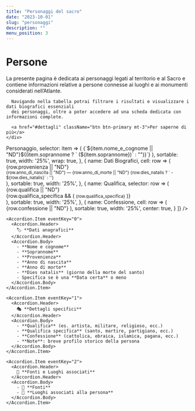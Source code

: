 ```yaml
---
title: "Personaggi del sacro"
date: "2023-10-01"
slug: "personaggi"
description: ""
menu_position: 3
---
```



# Persone

<Row className="my-4">
  <Col md={12}>
    <div className="bg-light p-4 rounded shadow-sm text-center">
      La presente pagina è dedicata ai personaggi legati al territorio e al Sacro e contiene informazioni
      relative a persone connesse ai luoghi e ai monumenti considerati nell’Atlante.

      Navigando nella tabella potrai filtrare i risultati e visualizzare i dati biografici essenziali 
      dei personaggi, oltre a poter accedere ad una scheda dedicata con informazioni complete.

      <a href="#dettagli" className="btn btn-primary mt-3">Per saperne di più</a>
    </div>
  </Col>
</Row>


<Row className="my-4">
  <Col md={12}>
    <DataTb
      source={{
        directus: {
          table: "persona",
          queryString: "*.*.*&limit=-1",
        }
      }}
      striped={true}
      highlightOnHover
      pointerOnHover
      className="data-table shadow-sm rounded"
      customStyles={{
        headCells: {
          style: {
            backgroundColor: '#6c757d',
            color: 'white',
            fontWeight: 'bold',
            fontSize: '1rem',
          },
        },
        cells: {
          style: {
            padding: '12px 15px',
          },
        },
      }}
      paginationPerPage={10}
      defaultSortField="nome_e_cognome"
      defaultSortAsc
      columns={[
        {
          name: <span className="text-white">Personaggio</span>,
          selector: item => (
            <Link 
              to={`/personaggio/?tb=persona&id=${item.id}`}
              className="text-primary fw-bold"
            >
              {`${item.nome_e_cognome || "ND"}${(item.soprannome ? ` (${item.soprannome})` : "")}`}
            </Link>
          ),
          sortable: true,
          width: '25%',
          wrap: true,
        },
        {
          name: <span className="text-white">Dati Biografici</span>,
          cell: row => (
            <div className={row.data_certa ? "" : "text-danger"}>
              <div>{row.provenienza || "ND"}</div>
              <small className="text-muted">
                {row.anno_di_nascita || "ND"} — {row.anno_di_morte || "ND"}
                {row.dies_natalis ? ` - ${row.dies_natalis}` : ''}
              </small>
            </div>
          ),
          sortable: true,
          width: '25%',
        },
        {
          name: <span className="text-white">Qualifica</span>,
          selector: row => (
            <div>
              <div>{row.qualifica || "ND"}</div>
              {row.qualifica_specifica && (
                <small className="text-muted">{row.qualifica_specifica}</small>
              )}
            </div>
          ),
          sortable: true,
          width: '25%',
        },
        {
          name: <span className="text-white">Confessione</span>,
          cell: row => (
            <span className={`badge bg-${row.confessione ? 'info' : 'secondary'}`}>
              {row.confessione || "ND"}
            </span>
          ),
          sortable: true,
          width: '25%',
          center: true,
        }
      ]}
    />
  </Col>
</Row>

<div className="bg-light p-4 rounded shadow-sm">

  <Accordion>
    
    <Accordion.Item eventKey="0">
      <Accordion.Header>
        🏷️ **Dati anagrafici**
      </Accordion.Header>
      <Accordion.Body>
        - **Nome e cognome**
        - **Soprannome**
        - **Provenienza**
        - **Anno di nascita**
        - **Anno di morte**
        - **Dies natalis** (giorno della morte del santo)
        - Specifica se è una **Data certa** o meno
      </Accordion.Body>
    </Accordion.Item>

    <Accordion.Item eventKey="1">
      <Accordion.Header>
        🎭 **Dettagli specifici**
      </Accordion.Header>
      <Accordion.Body>
        - **Qualifica** (es. artista, militare, religioso, ecc.)
        - **Qualifica specifica** (santo, martire, partigiano, ecc.)
        - **Confessione** (cattolica, ebraica, islamica, pagana, ecc.)
        - **Note**: breve profilo storico della persona
      </Accordion.Body>
    </Accordion.Item>

    <Accordion.Item eventKey="2">
      <Accordion.Header>
        📜 **Fonti e Luoghi associati**
      </Accordion.Header>
      <Accordion.Body>
        - 🔗 **Fonti**
        - 🔗 **Luoghi associati alla persona**
      </Accordion.Body>
    </Accordion.Item>
    
  </Accordion>
</div>

